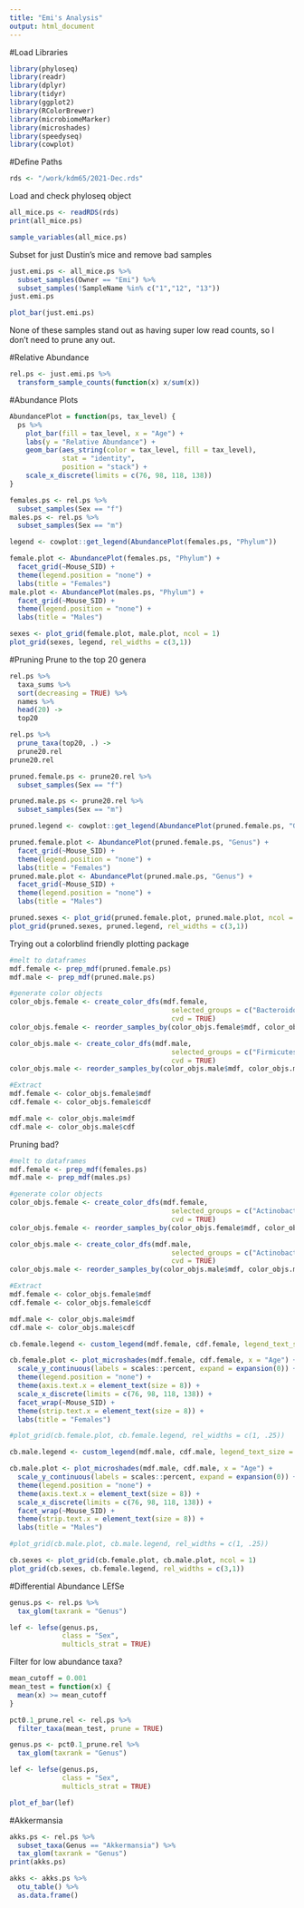 ```yaml
---
title: "Emi's Analysis"
output: html_document
---
```


#Load Libraries
```r
library(phyloseq)
library(readr)
library(dplyr)
library(tidyr)
library(ggplot2)
library(RColorBrewer)
library(microbiomeMarker)
library(microshades)
library(speedyseq)
library(cowplot)
```

#Define Paths
```r
rds <- "/work/kdm65/2021-Dec.rds"
```

Load and check phyloseq object
```r
all_mice.ps <- readRDS(rds)
print(all_mice.ps)
```

```r
sample_variables(all_mice.ps)
```

Subset for just Dustin's mice and remove bad samples
```r
just.emi.ps <- all_mice.ps %>%
  subset_samples(Owner == "Emi") %>%
  subset_samples(!SampleName %in% c("1","12", "13"))
just.emi.ps
```

```r
plot_bar(just.emi.ps)
```
None of these samples stand out as having super low read counts, so I don't need to prune any out.

#Relative Abundance
```r
rel.ps <- just.emi.ps %>%
  transform_sample_counts(function(x) x/sum(x))
```

#Abundance Plots
```r
AbundancePlot = function(ps, tax_level) {
  ps %>%
    plot_bar(fill = tax_level, x = "Age") +
    labs(y = "Relative Abundance") +
    geom_bar(aes_string(color = tax_level, fill = tax_level),
             stat = "identity",
             position = "stack") +
    scale_x_discrete(limits = c(76, 98, 118, 138))
}
```

```r
females.ps <- rel.ps %>%
  subset_samples(Sex == "f")
males.ps <- rel.ps %>%
  subset_samples(Sex == "m")
```

```r
legend <- cowplot::get_legend(AbundancePlot(females.ps, "Phylum"))

female.plot <- AbundancePlot(females.ps, "Phylum") +
  facet_grid(~Mouse_SID) +
  theme(legend.position = "none") +
  labs(title = "Females")
male.plot <- AbundancePlot(males.ps, "Phylum") +
  facet_grid(~Mouse_SID) +
  theme(legend.position = "none") +
  labs(title = "Males")

sexes <- plot_grid(female.plot, male.plot, ncol = 1)
plot_grid(sexes, legend, rel_widths = c(3,1))
```

#Pruning
Prune to the top 20 genera
```r
rel.ps %>%
  taxa_sums %>%
  sort(decreasing = TRUE) %>%
  names %>%
  head(20) ->
  top20

rel.ps %>%
  prune_taxa(top20, .) ->
  prune20.rel
prune20.rel
```

```r
pruned.female.ps <- prune20.rel %>%
  subset_samples(Sex == "f")

pruned.male.ps <- prune20.rel %>%
  subset_samples(Sex == "m")
```

```r
pruned.legend <- cowplot::get_legend(AbundancePlot(pruned.female.ps, "Genus"))

pruned.female.plot <- AbundancePlot(pruned.female.ps, "Genus") +
  facet_grid(~Mouse_SID) +
  theme(legend.position = "none") +
  labs(title = "Females")
pruned.male.plot <- AbundancePlot(pruned.male.ps, "Genus") +
  facet_grid(~Mouse_SID) +
  theme(legend.position = "none") +
  labs(title = "Males")

pruned.sexes <- plot_grid(pruned.female.plot, pruned.male.plot, ncol = 1)
plot_grid(pruned.sexes, pruned.legend, rel_widths = c(3,1))
```

Trying out a colorblind friendly plotting package

```r
#melt to dataframes
mdf.female <- prep_mdf(pruned.female.ps)
mdf.male <- prep_mdf(pruned.male.ps)

#generate color objects
color_objs.female <- create_color_dfs(mdf.female,
                                        selected_groups = c("Bacteroidota", "Firmicutes", "Verrucomicrobiota"),
                                        cvd = TRUE)
color_objs.female <- reorder_samples_by(color_objs.female$mdf, color_objs.female$cdf)

color_objs.male <- create_color_dfs(mdf.male,
                                        selected_groups = c("Firmicutes", "Verrucomicrobiota"),
                                        cvd = TRUE)
color_objs.male <- reorder_samples_by(color_objs.male$mdf, color_objs.male$cdf)

#Extract
mdf.female <- color_objs.female$mdf
cdf.female <- color_objs.female$cdf

mdf.male <- color_objs.male$mdf
cdf.male <- color_objs.male$cdf
```

Pruning bad?
```r
#melt to dataframes
mdf.female <- prep_mdf(females.ps)
mdf.male <- prep_mdf(males.ps)

#generate color objects
color_objs.female <- create_color_dfs(mdf.female,
                                        selected_groups = c("Actinobacteriota","Bacteroidota", "Desulfobacterota", "Firmicutes", "Verrucomicrobiota"),
                                        cvd = TRUE)
color_objs.female <- reorder_samples_by(color_objs.female$mdf, color_objs.female$cdf)

color_objs.male <- create_color_dfs(mdf.male,
                                        selected_groups = c("Actinobacteriota","Bacteroidota", "Firmicutes", "Verrucomicrobiota"),
                                        cvd = TRUE)
color_objs.male <- reorder_samples_by(color_objs.male$mdf, color_objs.male$cdf)

#Extract
mdf.female <- color_objs.female$mdf
cdf.female <- color_objs.female$cdf

mdf.male <- color_objs.male$mdf
cdf.male <- color_objs.male$cdf
```

```r
cb.female.legend <- custom_legend(mdf.female, cdf.female, legend_text_size = 15)

cb.female.plot <- plot_microshades(mdf.female, cdf.female, x = "Age") +
  scale_y_continuous(labels = scales::percent, expand = expansion(0)) +
  theme(legend.position = "none") +
  theme(axis.text.x = element_text(size = 8)) +
  scale_x_discrete(limits = c(76, 98, 118, 138)) +
  facet_wrap(~Mouse_SID) +
  theme(strip.text.x = element_text(size = 8)) +
  labs(title = "Females")

#plot_grid(cb.female.plot, cb.female.legend, rel_widths = c(1, .25))
```

```r
cb.male.legend <- custom_legend(mdf.male, cdf.male, legend_text_size = 15)

cb.male.plot <- plot_microshades(mdf.male, cdf.male, x = "Age") +
  scale_y_continuous(labels = scales::percent, expand = expansion(0)) +
  theme(legend.position = "none") +
  theme(axis.text.x = element_text(size = 8)) +
  scale_x_discrete(limits = c(76, 98, 118, 138)) +
  facet_wrap(~Mouse_SID) +
  theme(strip.text.x = element_text(size = 8)) +
  labs(title = "Males")

#plot_grid(cb.male.plot, cb.male.legend, rel_widths = c(1, .25))
```

```r
cb.sexes <- plot_grid(cb.female.plot, cb.male.plot, ncol = 1)
plot_grid(cb.sexes, cb.female.legend, rel_widths = c(3,1))
```

#Differential Abundance
LEfSe
```r
genus.ps <- rel.ps %>%
  tax_glom(taxrank = "Genus")

lef <- lefse(genus.ps,
             class = "Sex",
             multicls_strat = TRUE)
```

Filter for low abundance taxa?
```r
mean_cutoff = 0.001
mean_test = function(x) {
  mean(x) >= mean_cutoff
}

pct0.1_prune.rel <- rel.ps %>%
  filter_taxa(mean_test, prune = TRUE)
```

```r
genus.ps <- pct0.1_prune.rel %>%
  tax_glom(taxrank = "Genus")

lef <- lefse(genus.ps,
             class = "Sex",
             multicls_strat = TRUE)
```

```r
plot_ef_bar(lef)
```

#Akkermansia
```r
akks.ps <- rel.ps %>%
  subset_taxa(Genus == "Akkermansia") %>%
  tax_glom(taxrank = "Genus")
print(akks.ps)
```

```r
akks <- akks.ps %>%
  otu_table() %>%
  as.data.frame()
```